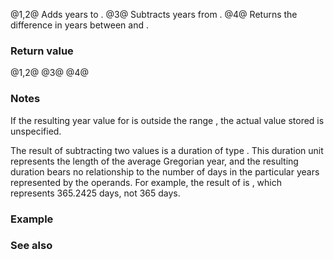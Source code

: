 {{cpp/chrono/title|operator+|operator- {{small|(std::chrono::year)}}}}
{{cpp/chrono/year/navbar}}
{{dcl begin}}
{{dcl|since=c++20|num=1|
constexpr std::chrono::year operator+( const std::chrono::year&amp; y,
                                       const std::chrono::years&amp; ys ) noexcept;
}}
{{dcl|since=c++20|num=2|
constexpr std::chrono::year operator+( const std::chrono::years&amp; ys,
                                       const std::chrono::year&amp; y ) noexcept;
}}
{{dcl|since=c++20|num=3|
constexpr std::chrono::year operator-( const std::chrono::year&amp; y,
                                       const std::chrono::years&amp; ys ) noexcept;
}}
{{dcl|since=c++20|num=4|
constexpr std::chrono::years operator-( const std::chrono::year&amp; y1, 
                                        const std::chrono::year&amp; y2 ) noexcept;
}}
{{dcl end}}

@1,2@ Adds {{c|ys.count()}} years to {{c|y}}. 
@3@ Subtracts {{c|ys.count()}} years from {{c|y}}.
@4@ Returns the difference in years between {{c|y1}} and {{c|y2}}.

===Return value===
@1,2@ {{c|std::chrono::year(int(y) + ys.count())}}
@3@ {{c|std::chrono::year(int(y) - ys.count())}}
@4@ {{c|std::chrono::years(int(y1) - int(y2))}}

===Notes===
If the resulting year value for {{v|1-3}} is outside the range {{closed range|-32767|32767}}, the actual value stored is unspecified.

The result of subtracting two {{tt|year}} values is a duration of type {{lc|std::chrono::years}}. This duration unit represents the length of the average Gregorian year, and the resulting duration bears no relationship to the number of days in the particular years represented by the operands. For example, the result of {{c|2018y - 2017y}} is {{c|std::chrono::years(1)}}, which represents 365.2425 days, not 365 days.

===Example===
{{example
|code=
#include &lt;cassert&gt;
#include &lt;chrono&gt;

int main()
{
    std::chrono::year y{2020};

    y = std::chrono::years(12) + y; // overload (2): duration + time point
    assert(y == std::chrono::year(2032));

    y = y - std::chrono::years(33); // overload (3): time point - duration
    assert(y == std::chrono::year(1999));

    // y = std::chrono::years(33) - y; // not supported: duration - time point

    using namespace std::chrono;
    constexpr std::chrono::years ys = 2025y - 2020y; // overload (4)
    static_assert(ys == std::chrono::years(5));
}
}}

===See also===
{{dsc begin}}
{{dsc inc|cpp/chrono/month/dsc operator_inc dec}}
{{dsc inc|cpp/chrono/month/dsc operator_arith}}
{{dsc end}}

{{langlinks|de|es|ja|ru|zh}}